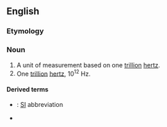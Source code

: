 {{also|térahertz|tera-hertz}}

==English==

===Etymology===
{{prefix|en|tera|hertz}}

===Noun===
{{en-noun|terahertz}}

# A unit of measurement based on one [[trillion]] [[hertz]].
# One [[trillion]] [[hertz]], 10<sup>12</sup> Hz.

====Derived terms====
* {{l|en|THz}}: [[SI]] abbreviation
* {{l|en|terahertz radiation}}